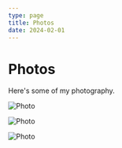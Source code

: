 ```yaml
---
type: page
title: Photos
date: 2024-02-01
---
```


# Photos

Here's some of my photography.


<Image
  src="/images/sky.jpeg"
  alt="Photo"
  width={1125}
  height={750}
  priority
  className="next-image"
/>

<Image
  src="/images/car.jpeg"
  alt="Photo"
  width={1125}
  height={750}
  priority
  className="next-image"
/>

<Image
  src="/images/mountains.jpeg"
  alt="Photo"
  width={1125}
  height={750}
  priority
  className="next-image"
/>
